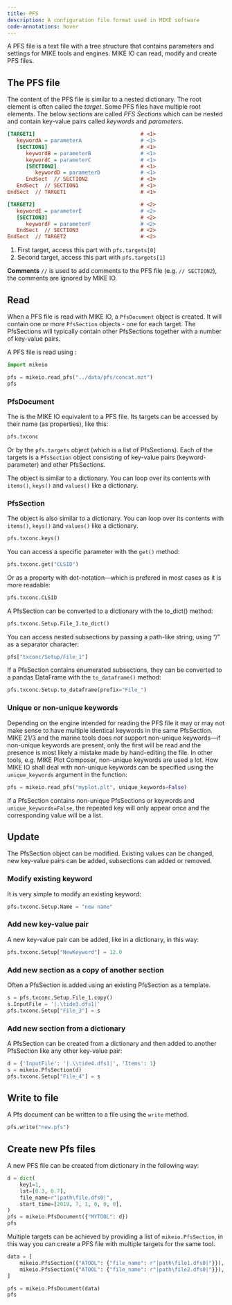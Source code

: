 ```yaml
---
title: PFS
description: A configuration file format used in MIKE software
code-annotations: hover
---
```


A PFS file is a text file with a tree structure that contains parameters and settings for MIKE tools and engines. MIKE IO can read, modify and create PFS files. 

## The PFS file

The content of the PFS file is similar to a nested dictionary. The root element is often called the *target*. Some PFS files have multiple root elements. The below sections are called *PFS Sections* which can be nested and contain key-value pairs called *keywords* and *parameters*. 

```ini
[TARGET1]                                  # <1>
   keywordA = parameterA                   # <1>    
   [SECTION1]                              # <1>
      keywordB = parameterB                # <1>
      keywordC = parameterC                # <1>
      [SECTION2]                           # <1>
         keywordD = parameterD             # <1>
      EndSect  // SECTION2                 # <1>
   EndSect  // SECTION1                    # <1>
EndSect  // TARGET1                        # <1>

[TARGET2]                                  # <2>
   keywordE = parameterE                   # <2>
   [SECTION3]                              # <2>
      keywordF = parameterF                # <2>
   EndSect  // SECTION3                    # <2>
EndSect  // TARGET2                        # <2>
```

1. First target, access this part with `pfs.targets[0]`
2. Second target, access this part with `pfs.targets[1]`

::: {.callout-note}
**Comments** `//` is used to add comments to the PFS file (e.g. `// SECTION2`), the comments are ignored by MIKE IO.
:::

## Read

When a PFS file is read with MIKE IO, a `PfsDocument` object is created. It will contain one or more `PfsSection` objects - one for each target. The PfsSections will typically contain other PfsSections together with a number of key-value pairs. 

A PFS file is read using [](`mikeio.read_pfs`):

```python
import mikeio

pfs = mikeio.read_pfs("../data/pfs/concat.mzt")
pfs
```

### PfsDocument

The [](`mikeio.PfsDocument`) is the MIKE IO equivalent to a PFS file. Its targets can be accessed by their name (as properties), like this:  

```python
pfs.txconc
```

Or by the `pfs.targets` object (which is a list of PfsSections). Each of the targets is a `PfsSection` object consisting of key-value pairs (keyword-parameter) and other PfsSections. 

The [](`mikeio.PfsDocument`) object is similar to a dictionary. You can loop over its contents with `items()`, `keys()` and `values()` like a dictionary. 


### PfsSection

The [](`mikeio.PfsSection`) object is also similar to a dictionary. You can loop over its contents with `items()`, `keys()` and `values()` like a dictionary. 

```python
pfs.txconc.keys()
```

You can access a specific parameter with the `get()` method: 

```python
pfs.txconc.get("CLSID")
```

Or as a property with dot-notation---which is prefered in most cases as it is more readable: 

```python
pfs.txconc.CLSID
```

A PfsSection can be converted to a dictionary with the to_dict() method: 

```python
pfs.txconc.Setup.File_1.to_dict()
```

You can access nested subsections by passing a path-like string, using "/" as a separator character:

```python
pfs["txconc/Setup/File_1"]
```

If a PfsSection contains enumerated subsections, they can be converted to a pandas DataFrame with the `to_dataframe()` method: 

```python
pfs.txconc.Setup.to_dataframe(prefix="File_")
```



### Unique or non-unique keywords

Depending on the engine intended for reading the PFS file it may or may not make sense to have multiple identical keywords in the same PfsSection. MIKE 21/3 and the marine tools does *not* support non-unique keywords---if non-unique keywords are present, only the first will be read and the presence is most likely a mistake made by hand-editing the file. In other tools, e.g. MIKE Plot Composer, non-unique keywords are used a lot. How MIKE IO shall deal with non-unique keywords can be specified using the `unique_keywords` argument in the [](`mikeio.read_pfs`) function: 

```python
pfs = mikeio.read_pfs("myplot.plt", unique_keywords=False)
```

If a PfsSection contains non-unique PfsSections or keywords and `unique_keywords=False`, the repeated key will only appear once and the corresponding value will be a list. 


## Update

The PfsSection object can be modified. Existing values can be changed, new key-value pairs can be added, subsections can added or removed. 



### Modify existing keyword

It is very simple to modify an existing keyword: 

```python
pfs.txconc.Setup.Name = "new name"
```


### Add new key-value pair

A new key-value pair can be added, like in a dictionary, in this way: 

```python
pfs.txconc.Setup["NewKeyword"] = 12.0
```


### Add new section as a copy of another section

Often a PfsSection is added using an existing PfsSection as a template. 

```python
s = pfs.txconc.Setup.File_1.copy()
s.InputFile = '|.\tide3.dfs1|'
pfs.txconc.Setup["File_3"] = s
```



### Add new section from a dictionary

A PfsSection can be created from a dictionary and then added to another PfsSection like any other key-value pair: 

```python
d = {'InputFile': '|.\\tide4.dfs1|', 'Items': 1}
s = mikeio.PfsSection(d)
pfs.txconc.Setup["File_4"] = s
```


## Write to file

A Pfs document can be written to a file using the `write` method. 

```python
pfs.write("new.pfs")
```


## Create new Pfs files

A new PFS file can be created from dictionary in the following way: 

```python

d = dict(
    key1=1,
    lst=[0.3, 0.7],
    file_name=r"|path\file.dfs0|",
    start_time=[2019, 7, 1, 0, 0, 0],
)
pfs = mikeio.PfsDocument({"MYTOOL": d})
pfs
```

Multiple targets can be achieved by providing a list of `mikeio.PfsSection`, in this way you can create a PFS file with multiple targets for the same tool. 

```python

data = [
    mikeio.PfsSection({"ATOOL": {"file_name": r"|path\file1.dfs0|"}}),
    mikeio.PfsSection({"ATOOL": {"file_name": r"|path\file2.dfs0|"}}),
]

pfs = mikeio.PfsDocument(data)
pfs
```


